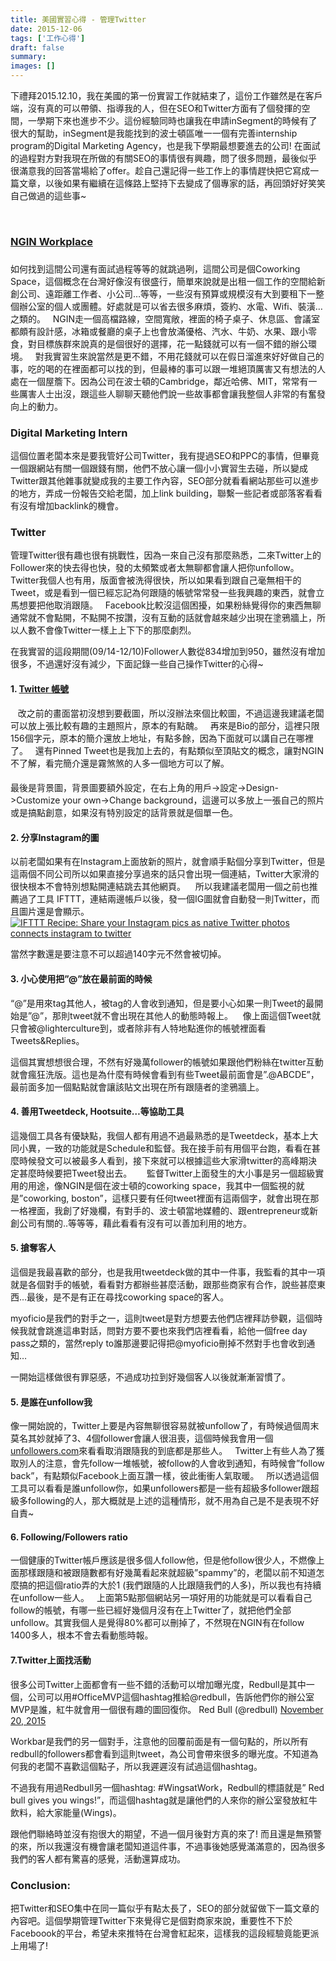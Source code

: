 ```yaml
---
title: 美國實習心得 - 管理Twitter
date: 2015-12-06
tags: ['工作心得']
draft: false
summary: 
images: []
---
```


下禮拜2015\.12\.10，我在美國的第一份實習工作就結束了，這份工作雖然是在客戶端，沒有真的可以帶領、指導我的人，但在SEO和Twitter方面有了個發揮的空間，一學期下來也進步不少。這份經驗同時也讓我在申請inSegment的時候有了很大的幫助，inSegment是我能找到的波士頓區唯一一個有完善internship program的Digital Marketing Agency，也是我下學期最想要進去的公司! 在面試的過程對方對我現在所做的有關SEO的事情很有興趣，問了很多問題，最後似乎很滿意我的回答當場給了offer。趁自己還記得一些工作上的事情趕快把它寫成一篇文章，以後如果有繼續在這條路上堅持下去變成了個專家的話，再回頭好好笑笑自己做過的這些事\~

 
### [NGIN Workplace](http://nginworkplace.com/)

### 

如何找到這間公司還有面試過程等等的就跳過咧，這間公司是個Coworking Space，這個概念在台灣好像沒有很盛行，簡單來說就是出租一個工作的空間給新創公司、遠距離工作者、小公司…等等，一些沒有預算或規模沒有大到要租下一整個辦公室的個人或團體。好處就是可以省去很多麻煩，簽約、水電、Wifi、裝潢…之類的。
 
NGIN走一個高檔路線，空間寬敞，裡面的椅子桌子、休息區、會議室都頗有設計感，冰箱或餐廳的桌子上也會放滿優格、汽水、牛奶、水果、跟小零食，對目標族群來說真的是個很好的選擇，花一點錢就可以有一個不錯的辦公環境。
 
對我實習生來說當然是更不錯，不用花錢就可以在假日溜進來好好做自己的事，吃的喝的在裡面都可以找的到，但最棒的事可以跟一堆絕頂厲害又有想法的人處在一個屋簷下。因為公司在波士頓的Cambridge，鄰近哈佛、MIT，常常有一些厲害人士出沒，跟這些人聊聊天聽他們說一些故事都會讓我整個人非常的有奮發向上的動力。
 
[![]()](http://1.bp.blogspot.com/-Vq4MjvrZzeM/VmO1hOx7t-I/AAAAAAAAAbc/fr1ICRy0Dpo/s1600/ngin%2Bcompressed.JPG)
 
  

### Digital Marketing Intern

這個位置老闆本來是要我管好公司Twitter，我有提過SEO和PPC的事情，但畢竟一個跟網站有關一個跟錢有關，他們不放心讓一個小小實習生去碰，所以變成Twitter跟其他雜事就變成我的主要工作內容，SEO部分就看看網站那些可以進步的地方，弄成一份報告交給老闆，加上link building，聯繫一些記者或部落客看看有沒有增加backlink的機會。
 
### Twitter

管理Twitter很有趣也很有挑戰性，因為一來自己沒有那麼熟悉，二來Twitter上的Follower來的快去得也快，發的太頻繁或者太無聊都會讓人把你unfollow。Twitter我個人也有用，版面會被洗得很快，所以如果看到跟自己毫無相干的Tweet，或是看到一個已經忘記為何跟隨的帳號常常發一些我興趣的東西，就會立馬想要把他取消跟隨。
 
Facebook比較沒這個困擾，如果粉絲覺得你的東西無聊通常就不會點開，不點開不按讚，沒有互動的話就會越來越少出現在塗鴉牆上，所以人數不會像Twitter一樣上上下下的那麼劇烈。
  
在我實習的這段期間(09/14\-12/10\)Follower人數從834增加到950，雖然沒有增加很多，不過還好沒有減少，下面記錄一些自己操作Twitter的心得\~  
  

#### 1\. [Twitter 帳號](https://twitter.com/NGINWorkplace)

[![]()](http://3.bp.blogspot.com/-4ikDXOxj7_Q/VmRV2kzSTTI/AAAAAAAAAcA/mSwZSvT-klo/s1600/Twitter.JPG)
 
改之前的畫面當初沒想到要截圖，所以沒辦法來個比較圖，不過這邊我建議老闆可以放上張比較有趣的主題照片，原本的有點醜。
 
再來是Bio的部分，這裡只限156個字元，原本的簡介還放上地址，有點多餘，因為下面就可以講自己在哪裡了。
 
還有Pinned Tweet也是我加上去的，有點類似至頂貼文的概念，讓對NGIN不了解，看完簡介還是霧煞煞的人多一個地方可以了解。
 
#### 

最後是背景圖，背景圖要額外設定，在右上角的用戶\-\>設定\-\>Design\-\>Customize your own\-\>Change background，這邊可以多放上一張自己的照片或是搞點創意，如果沒有特別設定的話背景就是個單一色。
 
[![]()](http://2.bp.blogspot.com/-tpktj0Ob88c/VmRZTGej04I/AAAAAAAAAcY/UgZoS4_sFtY/s1600/background%2B2.JPG)
  


#### 2\. 分享Instagram的圖

以前老闆如果有在Instagram上面放新的照片，就會順手點個分享到Twitter，但是這兩個不同公司所以如果直接分享過來的話只會出現一個連結，Twitter大家滑的很快根本不會特別想點開連結跳去其他網頁。
[![]()](http://4.bp.blogspot.com/-hgHpgkTdnVU/VmRbJ49CCaI/AAAAAAAAAck/toWWetmb-fw/s1600/IG.JPG)
 
所以我建議老闆用一個之前也推薦過了工具 IFTTT，連結兩邊帳戶以後，發一個IG圖就會自動發一則Twitter，而且圖片還是會顯示。
[![IFTTT Recipe: Share your Instagram pics as native Twitter photos connects instagram to twitter](https://ifttt.com/recipe_embed_img/103249)](https://ifttt.com/view_embed_recipe/103249-share-your-instagram-pics-as-native-twitter-photos)

  
當然字數還是要注意不可以超過140字元不然會被切掉。  
[![]()](http://3.bp.blogspot.com/-icJPzdsXMAc/VmRcMs4SwOI/AAAAAAAAAcw/p0Ega956yJs/s1600/IFTTT.JPG)  
  

#### 3\. 小心使用把”@”放在最前面的時候

“@”是用來tag其他人，被tag的人會收到通知，但是要小心如果一則Tweet的最開始是”@”，那則tweet就不會出現在其他人的動態時報上。
[![]()](http://2.bp.blogspot.com/-hBwNPrZ3G3s/VmRgo5rcT-I/AAAAAAAAAc8/LqBlnSswzjY/s1600/%25E5%25B0%258F%25E8%2580%2581%25E9%25BC%25A0.JPG)
 
像上面這個Tweet就只會被@lighterculture到，或者除非有人特地點進你的帳號裡面看Tweets\&Replies。  
[![]()](http://1.bp.blogspot.com/-N9E4HaV2KAk/VmRhobKBTLI/AAAAAAAAAdU/4F7GRaTEsJU/s1600/Tweet%2526Reply.JPG)  
  
這個其實想想很合理，不然有好幾萬follower的帳號如果跟他們粉絲在twitter互動就會瘋狂洗版。這也是為什麼有時候會看到有些Tweet最前面會是”.@ABCDE”，最前面多加一個點點就會讓該貼文出現在所有跟隨者的塗鴉牆上。  
[![]()](http://3.bp.blogspot.com/-AZh2xRHQBsc/VmRiZ-wxQhI/AAAAAAAAAdg/Bz0wGaG_XHg/s1600/%25E9%25BB%259E%252B%25E5%25B0%258F%25E8%2580%2581%25E9%25BC%25A0.JPG)
  

#### 4\. 善用Tweetdeck, Hootsuite…等協助工具

這幾個工具各有優缺點，我個人都有用過不過最熟悉的是Tweetdeck，基本上大同小異，一致的功能就是Schedule和監督。我在接手前有用個平台跑，看看在甚麼時候發文可以被最多人看到，接下來就可以根據這些大家滑twitter的高峰期決定甚麼時候要把Tweet發出去。
 
[![]()](http://1.bp.blogspot.com/-MVk4scaIPN0/VmRlq1jvuTI/AAAAAAAAAds/bP3qXaZIB6I/s1600/schedule.JPG)
 
監督Twitter上面發生的大小事是另一個超級實用的用途，像NGIN是個在波士頓的coworking space，我其中一個監視的就是”coworking, boston”，這樣只要有任何tweet裡面有這兩個字，就會出現在那一格裡面，我創了好幾欄，有對手的、波士頓當地媒體的、跟entrepreneur或新創公司有關的..等等等，藉此看看有沒有可以善加利用的地方。
[![]()](http://3.bp.blogspot.com/-Y1p1pT3I5R0/VmRoObczRZI/AAAAAAAAAd8/LNzC084sfNI/s1600/tweetdeck.JPG)
 
#### 5\. 搶奪客人

這個是我最喜歡的部分，也是我用tweetdeck做的其中一件事，我監看的其中一項就是各個對手的帳號，看看對方都辦些甚麼活動，跟那些商家有合作，說些甚麼東西…最後，是不是有正在尋找coworking space的客人。  
[![]()](http://4.bp.blogspot.com/-zamdX-IM_3A/VmRpcHBt_SI/AAAAAAAAAeM/mZEcp_OPgic/s1600/Luke-1.JPG)  
  
myoficio是我們的對手之一，這則tweet是對方想要去他們店裡拜訪參觀，這個時候我就會跳進這串對話，問對方要不要也來我們店裡看看，給他一個free day pass之類的，當然reply to誰那邊要記得把@myoficio刪掉不然對手也會收到通知…  
[![]()](http://4.bp.blogspot.com/-R6kuexGHh3A/VmRqU8fu7EI/AAAAAAAAAek/s6r-V2j4PXg/s1600/Luke-2.JPG)  
  
一開始這樣做很有罪惡感，不過成功拉到好幾個客人以後就漸漸習慣了。  
  


#### 5\. 是誰在unfollow我

像一開始說的，Twitter上要是內容無聊很容易就被unfollow了，有時候過個周末莫名其妙就掉了3、4個follower會讓人很沮喪，這個時候我會用一個[unfollowers.com](http://unfollowers.com/)來看看取消跟隨我的到底都是那些人。
 
Twitter上有些人為了獲取別人的注意，會先follow一堆帳號，被follow的人會收到通知，有時候會”follow back”，有點類似Facebook上面互讚一樣，彼此衝衝人氣取暖。
 
所以透過這個工具可以看看是誰unfollow你，如果unfollowers都是一些有超級多follower跟超級多following的人，那大概就是上述的這種情形，就不用為自己是不是表現不好自責\~
 
#### 6\. Following/Followers ratio

一個健康的Twitter帳戶應該是很多個人follow他，但是他follow很少人，不燃像上面那樣跟隨和被跟隨數都有好幾萬看起來就超級”spammy”的，老闆以前不知道怎麼搞的把這個ratio弄的大於1 (我們跟隨的人比跟隨我們的人多)，所以我也有持續在unfollow一些人。
 
上面第5點那個網站另一項好用的功能就是可以看看自己follow的帳號，有哪一些已經好幾個月沒有在上Twitter了，就把他們全部unfollow。其實我個人是覺得80%都可以刪掉了，不然現在NGIN有在follow 1400多人，根本不會去看動態時報。
  


#### 7\.Twitter上面找活動

很多公司Twitter上面都會有一些不錯的活動可以增加曝光度，Redbull是其中一個，公司可以用\#OfficeMVP這個hashtag推給@redbull，告訴他們你的辦公室MVP是誰，紅牛就會用一個很有趣的圖回復你。
Red Bull (@redbull) [November 20, 2015](https://twitter.com/redbull/status/667790924056014848)

  
  
Workbar是我們的另一個對手，注意他的回覆前面是有一個句點的，所以所有redbull的followers都會看到這則tweet，為公司會帶來很多的曝光度。不知道為何我的老闆不喜歡這個點子，所以我遲遲沒有試過這個hashtag。  
  
不過我有用過Redbull另一個hashtag: \#WingsatWork，Redbull的標語就是” Red bull gives you wings!”，而這個hashtag就是讓他們的人來你的辦公室發放紅牛飲料，給大家能量(Wings)。  

  
跟他們聯絡時並沒有抱很大的期望，不過一個月後對方真的來了! 而且還是無預警的來，所以我還沒有機會讓老闆知道這件事，不過事後她感覺滿滿意的，因為很多我們的客人都有驚喜的感覺，活動還算成功。  

  

### Conclusion:

把Twitter和SEO集中在同一篇似乎有點太長了，SEO的部分就留做下一篇文章的內容吧。這個學期管理Twitter下來覺得它是個對商家來說，重要性不下於Faceboook的平台，希望未來推特在台灣會紅起來，這樣我的這段經驗竟能更派上用場了!
  



